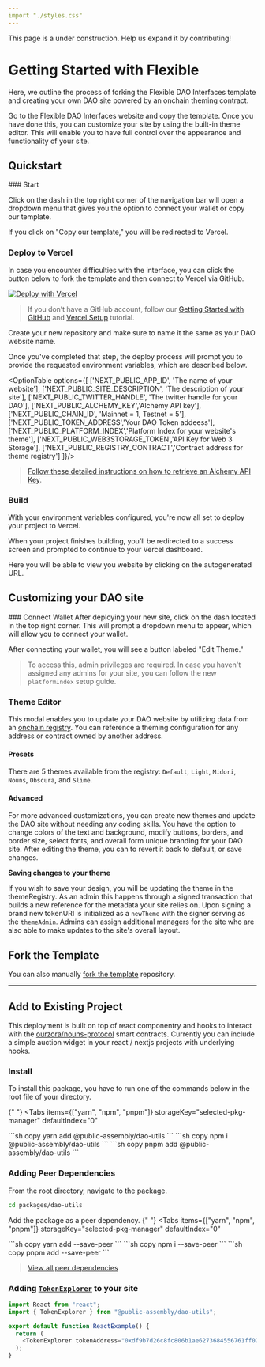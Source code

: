 ```yaml
---
import "./styles.css"
---
```



<Callout emoji="🚨">
 This page is a under construction. Help us expand it by contributing!
</Callout>

# Getting Started with Flexible

Here, we outline the process of forking the Flexible DAO Interfaces template and creating your own DAO site powered by an onchain theming contract.

Go to the Flexible DAO Interfaces website and copy the template. Once you have done this, you can customize your site by using the built-in theme editor. This will enable you to have full control over the appearance and functionality of your site.

## Quickstart 

<Steps>
### Start 

Click on the dash in the top right corner of the navigation bar will open a dropdown menu that gives you the option to connect your wallet or copy our template.

If you click on "Copy our template," you will be redirected to Vercel.

### Deploy to Vercel

In case you encounter difficulties with the interface, you can click the button below to fork the template and then connect to Vercel via GitHub.

[![Deploy with Vercel](https://vercel.com/button)](https://vercel.com/new/clone?repository-url=https%3A%2F%2Fgithub.com%2Fvercel%2Fnext.js%2Ftree%2Fcanary%2Fexamples%2Fhello-world)

> If you don’t have a GitHub account, follow our [Getting Started with GitHub](https://www.loom.com/share/b39dcc47d5724dbb937270191fc016a9) and [Vercel Setup](https://www.loom.com/share/457c57d0fbdc4801a5f4cede65faf167) tutorial. 

Create your new repository and make sure to name it the same as your DAO website name.

Once you've completed that step, the deploy process will prompt you to provide the requested environment variables, which are described below.

<OptionTable options={[
       ['NEXT_PUBLIC_APP_ID', 'The name of your website'],
       ['NEXT_PUBLIC_SITE_DESCRIPTION', 'The description of your site'],
       ['NEXT_PUBLIC_TWITTER_HANDLE', 'The twitter handle for your DAO'],
       ['NEXT_PUBLIC_ALCHEMY_KEY','Alchemy API key'],
       ['NEXT_PUBLIC_CHAIN_ID', 'Mainnet = 1,  Testnet = 5'],
       ['NEXT_PUBLIC_TOKEN_ADDRESS','Your DAO Token addeess'],
       ['NEXT_PUBLIC_PLATFORM_INDEX','Platform Index for your website's theme'],
       ['NEXT_PUBLIC_WEB3STORAGE_TOKEN','API Key for Web 3 Storage'],
       ['NEXT_PUBLIC_REGISTRY_CONTRACT','Contract address for theme registry']
      ]}/>


> [Follow these detailed instructions on how to retrieve an Alchemy API Key](https://www.youtube.com/watch?v=tfggWxfG9o0).

### Build

With your environment variables configured, you're now all set to deploy your project to Vercel.

When your project finishes building, you’ll be redirected to a success screen and prompted to continue to your Vercel dashboard. 

Here you will be able to view you website by clicking on the autogenerated URL. 
</Steps>

## Customizing your DAO site

<Steps>
###  Connect Wallet
After deploying your new site, click on the dash located in the top right corner. This will prompt a dropdown menu to appear, which will allow you to connect your wallet.

After connecting your wallet, you will see a button labeled "Edit Theme."

> To access this, admin privileges are required. In case you haven't assigned any admins for your site, you can follow the new `platformIndex` setup guide.

### Theme Editor
This modal enables you to update your DAO website by utilizing data from an [onchain registry](/docs/theming/). You can reference a theming configuration for any address or contract owned by another address.

#### Presets 
There are 5 themes available from the registry: `Default`, `Light`, `Midori`, `Nouns`, `Obscura`, and `Slime`.

#### Advanced 

For more advanced customizations, you can create new themes and update the DAO site without needing any coding skills. You have the option to change colors of the text and background, modify buttons, borders, and border size, select fonts, and overall form unique branding for your DAO site. After editing the theme, you can to revert it back to default, or save changes.

**Saving changes to your theme**

If you wish to save your design, you will be updating the theme in the themeRegistry. As an admin this happens through a signed transaction that builds a new reference for the metadata your site relies on.  Upon signing a brand new tokenURI is initialized as a `newTheme` with the signer serving as the `themeAdmin`. Admins can assign additional managers for the site who are also able to make updates to the site's overall layout.
</Steps>

## Fork the Template

You can also manually [fork the template](https://github.com/public-assembly/flexible) repository. 

---

## Add to Existing Project

This deployment is built on top of react componentry and hooks to interact with the [ourzora/nouns-protocol](https://github.com/ourzora/nouns-protocol) smart contracts. Currently you can include a simple auction widget in your react / nextjs projects with underlying hooks. 

### Install

To install this package, you have to run one of the commands below in the root file of your directory.

{" "}
<Tabs
  items={["yarn", "npm", "pnpm"]}
  storageKey="selected-pkg-manager"
  defaultIndex="0"
>
  <Tab>
  ```sh copy 
  yarn add @public-assembly/dao-utils 
  ```
  </Tab>
  <Tab>
  ```sh copy 
  npm i @public-assembly/dao-utils 
  ```
  </Tab>
  <Tab>
  ```sh copy 
  pnpm add @public-assembly/dao-utils 
  ```
  </Tab>
</Tabs>

### Adding Peer Dependencies

From the root directory, navigate to the package.

```sh copy
cd packages/dao-utils
```
Add the package as a peer dependency.
{" "}
<Tabs
  items={["yarn", "npm", "pnpm"]}
  storageKey="selected-pkg-manager"
  defaultIndex="0"
>
  <Tab>
  ```sh copy 
  yarn add <package-name> --save-peer
  ```
  </Tab>
  <Tab>
  ```sh copy 
  npm i <package-name> --save-peer 
  ```
  </Tab>
  <Tab>
  ```sh copy 
  pnpm add <package-name> --save-peer
  ```
  </Tab>
</Tabs>

> [View all peer dependencies](/docs/dependencies)

### Adding [`TokenExplorer`](/docs/advanced/components#tokenexplorer) to your site

```ts copy
import React from "react";
import { TokenExplorer } from "@public-assembly/dao-utils";

export default function ReactExample() {
  return (
    <TokenExplorer tokenAddress="0xdf9b7d26c8fc806b1ae6273684556761ff02d422" />
  );
}
```

